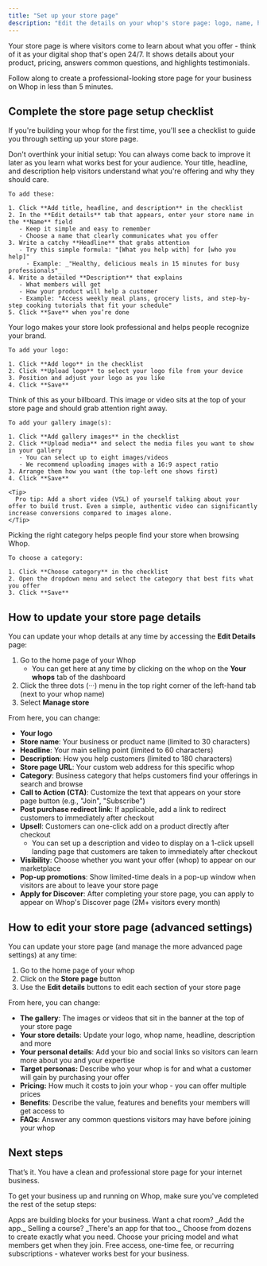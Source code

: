 ```yaml
---
title: "Set up your store page"
description: "Edit the details on your whop's store page: logo, name, headline, description, URL, and much more"
---
```


Your store page is where visitors come to learn about what you offer - think of it as your digital shop that's open 24/7. It shows details about your product, pricing, answers common questions, and highlights testimonials.

Follow along to create a professional-looking store page for your business on Whop in less than 5 minutes.

## Complete the store page setup checklist

If you're building your whop for the first time, you'll see a checklist to guide you through setting up your store page.

<Tip>
  Don't overthink your initial setup: You can always come back to improve it later as you learn what works best for your audience.
</Tip>

<Steps>
  <Step title="Add title, headline and description" titleSize="h3">
    Your title, headline, and description help visitors understand what you're offering and why they should care.

    To add these:

    1. Click **Add title, headline, and description** in the checklist
    2. In the **Edit details** tab that appears, enter your store name in the **Name** field
       - Keep it simple and easy to remember
       - Choose a name that clearly communicates what you offer
    3. Write a catchy **Headline** that grabs attention
       - Try this simple formula: "[What you help with] for [who you help]"
         - Example: _"Healthy, delicious meals in 15 minutes for busy professionals"_
    4. Write a detailed **Description** that explains
       - What members will get
       - How your product will help a customer
       - Example: "Access weekly meal plans, grocery lists, and step-by-step cooking tutorials that fit your schedule"
    5. Click **Save** when you’re done
  </Step>
  <Step title="Add your logo" titleSize="h3">
    Your logo makes your store look professional and helps people recognize your brand.

    To add your logo:

    1. Click **Add logo** in the checklist
    2. Click **Upload logo** to select your logo file from your device
    3. Position and adjust your logo as you like
    4. Click **Save**
  </Step>
  <Step title="Add gallery images" titleSize="h3">
    Think of this as your billboard. This image or video sits at the top of your store page and should grab attention right away.

    To add your gallery image(s):

    1. Click **Add gallery images** in the checklist
    2. Click **Upload media** and select the media files you want to show in your gallery
       - You can select up to eight images/videos
       - We recommend uploading images with a 16:9 aspect ratio
    3. Arrange them how you want (the top-left one shows first)
    4. Click **Save**

    <Tip>
      Pro tip: Add a short video (VSL) of yourself talking about your offer to build trust. Even a simple, authentic video can significantly increase conversions compared to images alone.
    </Tip>
  </Step>
  <Step title="Choose category" titleSize="h3">
    Picking the right category helps people find your store when browsing Whop.

    To choose a category:

    1. Click **Choose category** in the checklist
    2. Open the dropdown menu and select the category that best fits what you offer
    3. Click **Save**
  </Step>
</Steps>

## How to update your store page details

You can update your whop details at any time by accessing the **Edit Details** page:

1. Go to the home page of your Whop
   - You can get here at any time by clicking on the whop on the **Your whops** tab of the dashboard
2. Click the three dots (···) menu in the top right corner of the left-hand tab (next to your whop name)
3. Select **Manage store**

From here, you can change:

- **Your logo**
- **Store name**: Your business or product name (limited to 30 characters)
- **Headline**: Your main selling point (limited to 60 characters)
- **Description**: How you help customers (limited to 180 characters)
- **Store page URL**: Your custom web address for this specific whop
- **Category**: Business category that helps customers find your offerings in search and browse
- **Call to Action (CTA)**: Customize the text that appears on your store page button (e.g., "Join", "Subscribe")
- **Post purchase redirect link**: If applicable, add a link to redirect customers to immediately after checkout
- **Upsell**: Customers can one-click add on a product directly after checkout
  - You can set up a description and video to display on a 1-click upsell landing page that customers are taken to immediately after checkout
- **Visibility**: Choose whether you want your offer (whop) to appear on our marketplace
- **Pop-up promotions**: Show limited-time deals in a pop-up window when visitors are about to leave your store page
- **Apply for Discover**: After completing your store page, you can apply to appear on Whop's Discover page (2M\+ visitors every month)

## How to edit your store page (advanced settings)

You can update your store page (and manage the more advanced page settings) at any time:

1. Go to the home page of your whop
2. Click on the **Store page** button
3. Use the **Edit details** buttons to edit each section of your store page

From here, you can change:

- **The gallery**: The images or videos that sit in the banner at the top of your store page
- **Your store details**: Update your logo, whop name, headline, description and more
- **Your personal details**: Add your bio and social links so visitors can learn more about you and your expertise
- **Target personas:** Describe who your whop is for and what a customer will gain by purchasing your offer
- **Pricing:** How much it costs to join your whop - you can offer multiple prices
- **Benefits**: Describe the value, features and benefits your members will get access to
- **FAQs**: Answer any common questions visitors may have before joining your whop

## Next steps

That’s it. You have a clean and professional store page for your internet business.

To get your business up and running on Whop, make sure you've completed the rest of the setup steps:

<CardGroup cols={2}>
  <Card title="Add apps to your Whop" icon="block-brick">
    Apps are building blocks for your business. Want a chat room? _Add the app._ Selling a course? _There's an app for that too._ Choose from dozens to create exactly what you need.
  </Card>
  <Card title="Set up products and pricing" icon="dollar-sign">
    Choose your pricing model and what members get when they join. Free access, one-time fee, or recurring subscriptions - whatever works best for your business.
  </Card>
</CardGroup>